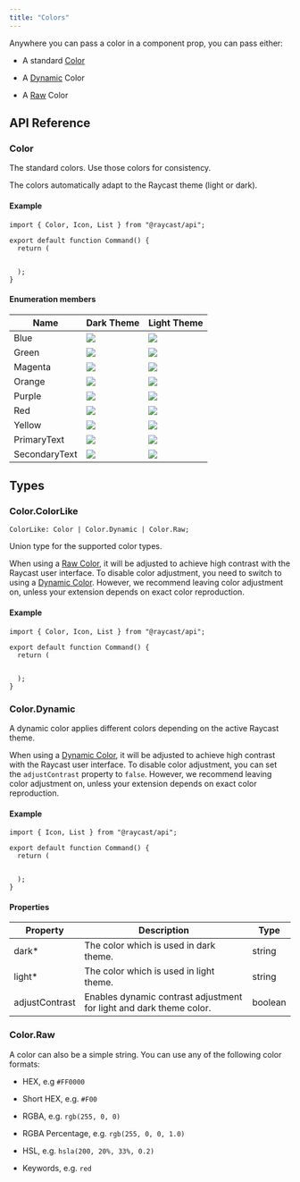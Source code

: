 ```yaml
---
title: "Colors"
---
```


Anywhere you can pass a color in a component prop, you can pass either:

* A standard [Color](/api-reference/user-interface/colors#color)

* A [Dynamic](/api-reference/user-interface/colors#color.dynamic) Color

* A [Raw](/api-reference/user-interface/colors#color.raw) Color

## API Reference

### Color

The standard colors. Use those colors for consistency.

The colors automatically adapt to the Raycast theme (light or dark).

#### Example

```
import { Color, Icon, List } from "@raycast/api";

export default function Command() {
  return (
      
    
  );
}
```

#### Enumeration members

| Name          | Dark Theme                                                                                                                                                                                                                                                            | Light Theme                                                                                                                                                                                                                                                      |
| ------------- | --------------------------------------------------------------------------------------------------------------------------------------------------------------------------------------------------------------------------------------------------------------------- | ---------------------------------------------------------------------------------------------------------------------------------------------------------------------------------------------------------------------------------------------------------------- |
| Blue          | ![](/images/color-dark-blue.png)           | ![](/images/color-blue.png)           |
| Green         | ![](/images/color-dark-green.png)          | ![](/images/color-green.png)          |
| Magenta       | ![](/images/color-dark-magenta.png)        | ![](/images/color-magenta.png)        |
| Orange        | ![](/images/color-dark-orange.png)         | ![](/images/color-orange.png)         |
| Purple        | ![](/images/color-dark-purple.png)         | ![](/images/color-purple.png)         |
| Red           | ![](/images/color-dark-red.png)            | ![](/images/color-red.png)            |
| Yellow        | ![](/images/color-dark-yellow.png)         | ![](/images/color-yellow.png)         |
| PrimaryText   | ![](/images/color-dark-primary-text.png)   | ![](/images/color-primary-text.png)   |
| SecondaryText | ![](/images/color-dark-secondary-text.png) | ![](/images/color-secondary-text.png) |

## Types

### Color.ColorLike

```
ColorLike: Color | Color.Dynamic | Color.Raw;
```

Union type for the supported color types.

When using a [Raw Color](/api-reference/user-interface/colors#color.raw), it will be adjusted to achieve high contrast with the Raycast user interface. To disable color adjustment, you need to switch to using a [Dynamic Color](/api-reference/user-interface/colors#color.dynamic). However, we recommend leaving color adjustment on, unless your extension depends on exact color reproduction.

#### Example

```
import { Color, Icon, List } from "@raycast/api";

export default function Command() {
  return (
      
    
  );
}
```

### Color.Dynamic

A dynamic color applies different colors depending on the active Raycast theme.

When using a [Dynamic Color](/api-reference/user-interface/colors#color.dynamic), it will be adjusted to achieve high contrast with the Raycast user interface. To disable color adjustment, you can set the `adjustContrast` property to `false`. However, we recommend leaving color adjustment on, unless your extension depends on exact color reproduction.

#### Example

```
import { Icon, List } from "@raycast/api";

export default function Command() {
  return (
      
    
  );
}
```

#### Properties

| Property       | Description                                                         | Type    |
| -------------- | ------------------------------------------------------------------- | ------- |
| dark\*         | The color which is used in dark theme.                              | string  |
| light\*        | The color which is used in light theme.                             | string  |
| adjustContrast | Enables dynamic contrast adjustment for light and dark theme color. | boolean |

### Color.Raw

A color can also be a simple string. You can use any of the following color formats:

* HEX, e.g `#FF0000`

* Short HEX, e.g. `#F00`

* RGBA, e.g. `rgb(255, 0, 0)`

* RGBA Percentage, e.g. `rgb(255, 0, 0, 1.0)`

* HSL, e.g. `hsla(200, 20%, 33%, 0.2)`

* Keywords, e.g. `red`